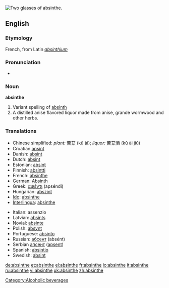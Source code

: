 [[Image:Two-absinthe-glasses.jpg|thumb|right|Two glasses of absinthe.]]
{{wikipedia}}
==English==

===Etymology===
French, from Latin ''[[absinthium]]''

===Pronunciation===
*{{audio|en-us-absinthe.ogg|Audio (US)}}

===Noun===
'''absinthe'''

# Variant spelling of [[absinth]]
# A distilled anise flavored liquor made from anise, grande wormwood and other herbs.

===Translations===
{{rfc-level|Translations at L3+ (AutoFormat would have corrected level of Translations)}}
{{top}}
*Chinese simplified: ''plant:'' [[苦艾]] (kǔ ài); ''liquor:'' [[苦艾酒]] (kǔ ài jiǔ)
*Croatian [[apsint]] {{m}}
*Danish: [[absint]]
*Dutch: [[absint]]
*Estonian: [[absint]]
*Finnish: [[absintti]]
*French: [[#French|absinthe]] {{m}}
*German: [[Absinth]] {{m}}
*Greek: [[αψέντι]] (apséndi)
*Hungarian: [[abszint]]
*[[Ido]]: [[#Ido|absinthe]]
*[[Interlingua]]: [[#Interlingua|absinthe]]
{{mid}}
*Italian: assenzio
*Latvian: [[absints]]
*Novial: [[absinte]]
*Polish: [[absynt]] {{m}}
*Portuguese: [[absinto]] {{m}}
*Russian: [[абсент]] (absént) {{m}}
*Serbian [[апсент]] ([[apsent]]) {{m}}
*Spanish: [[absintio]] {{m}}
*Swedish: [[absint]]
{{bottom}}

[[Category:Alcoholic beverages]]

[[de:absinthe]]
[[et:absinthe]]
[[el:absinthe]]
[[fr:absinthe]]
[[io:absinthe]]
[[it:absinthe]]
[[ru:absinthe]]
[[vi:absinthe]]
[[uk:absinthe]]
[[zh:absinthe]]